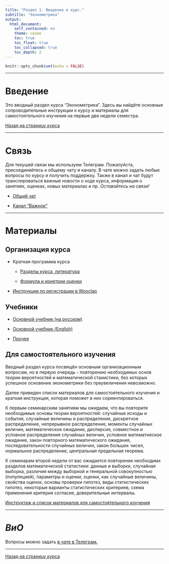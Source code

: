 ```yaml
---
title: "Раздел 1. Введение в курс."
subtitle: "Эконометрика"
output:  
  html_document:  
    self_contained: no  
    theme: cosmo
    toc: true
    toc_float: true
    toc_collapsed: true
    toc_depth: 2
---
```


```r
knitr::opts_chunk$set(echo = FALSE)
```

---

# Введение

Это вводный раздел курса "Эконометрика". Здесь вы найдёте основные сопроводительные инструкции к курсу и материалы для самостоятельного изучения на первые две недели семестра.

[Назад на страницу курса](../ecox22.html)

---

# Связь

Для текушей связи мы используем Телеграм. Пожалуйста, присоединяйтесь к общему чату и каналу. В чате можно задать любые вопросы по курсу и получить поддержку. Также в канал и чат будут транслироваться важные новости о ходе курса, информация о занятиях, оценках, новых материалах и пр. *Оставайтесь на связи!*

- [Общий чат](https://t.me/+0kRsodLpmzRmZjEy)

- [Канал "Важное"](https://t.me/+EEU2C0MI4oYwMzE6)

---

# Материалы
## Организация курса

- Краткая программа курса

  - [Разделы курса, литература](https://docs.google.com/document/d/1cGaK7pvG61RI30DmtLCJt3qhrz1ExxO7hfP_9yeRBtU/edit?usp=sharing)
  
  - [Формула и криетрии оценки](https://docs.google.com/document/d/15Ccydaa_jH7cDcTY3i0-kO-YzLyn5TCkXpLY5jxLBFc/edit?usp=sharing)

- [Инструкции по регистрации в Wooclap](https://docs.google.com/document/d/14Iq99s6JZkxJ0v8XJwFprWJGOqDh4MnzOGAnbvkUyQ0/edit?usp=sharing)

## Учебники

- [Основной учебник (на русском)](https://drive.google.com/file/d/1PtKqrh0cXjDLZy4rMeLwN2uH5lvlt7P-/view?usp=sharing)

- [Основной учебник (English)](https://drive.google.com/file/d/1_2CIz-DHImH2K0NT-A6wYtzXhpD1f3zW/view?usp=sharing)

- [Прочее](https://drive.google.com/drive/folders/16cJVmyi_MnzMTPcHWUDhigpaCdBQkm0g?usp=sharing)

## Для самостоятельного изучения

Вводный раздел курса посвящён основным организационным вопросам, но в первую очередь - повторению необходимых основ теории вероятностей и математической стаиистики, без которых успешное основение эконометрики без преувеличения невозможно.

Далее приведен список материалов для самостоятельного изучения и краткая инструкция, которая поможет в них сориентироваться.

К первым семинарским занятиям мы ожидаем, что вы повторите необходимые основы теории вероятностей: случайные исходы и события, случайные величины и распределения, дискретное распределение, непрерывное распределение, моменты случайных величин, математическое ожидание, дисперсия, совместное и условное распределения случайных величин, условное математиеское ожидание, закон повторного математического ожидания, последовательности случайных величин, закон больших чисел, нормальное распределение, центральная предельная теорема. 

К семинарам второй недели от вас ожидается повторение необходимх разделов математической статистики: данные и выборки, случайная выборка, различия между выборкой и генеральной совокупностью (популяцией), параметры и оценки, оценки, как случайные величины, свойства оценок, основы проверки гипотез, виды статистических гипотез, некоторые варианты статистических критериев, схема применения критерия согласия, доверительные интервалы.

[Инструктаж и список материалов для самостоятельного изучения](https://docs.google.com/document/d/1IbdmEnVDgCYQEMa4c-w58YiM0O12G4PvVYg-dJUEmc8/edit?usp=sharing)

---

# *ВиО*

Вопросы можно задать [в чате в Телеграм.](https://t.me/+0kRsodLpmzRmZjEy)

---
[Назад на страницу курса](../ecox22.html)
